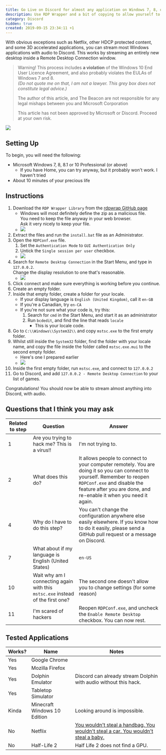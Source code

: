 ```yaml
---
title: Go Live on Discord for almost any application on Windows 7, 8, or 10 Pro
description: Use RDP Wrapper and a bit of copying to allow yourself to stream almost any Windows application over Discord with audio.
category: Discord
hidden: true
created: 2019-09-15 23:34:11 +1
---
```



With obvious exceptions such as Netflix, other HDCP protected content, and some 3D accelerated applications, you can stream most Windows applications with audio to Discord.
This works by streaming an entirely new desktop inside a Remote Desktop Connection window.

> Warning!
> This process includes **a violation** of the Windows 10 End User Licence Agreement,
> and also probably violates the EULAs of Windows 7 and 8.  
> _(Do not quote me on that, I am not a lawyer. This grey box does not constitute legal advice.)_
>
> The author of this article, and The Beacon are not responsible for any legal mishaps between you and Microsoft Corporation
>
> This article has not been approved by Microsoft or Discord.
> Proceed at your own risk.

<img src={psyduckImage} />

## Setting Up

To begin, you will need the following:

- Microsoft Windows 7, 8, 8.1 or 10 Professional (or above)
    - If you have Home, you can try anyway, but it probably won't work. I haven't tried
- About 10 minutes of your precious life

## Instructions

1. Download the `RDP Wrapper Library` from the [rdpwrap GitHub page](https://github.com/stascorp/rdpwrap/releases)
    - Windows will most definitely define the zip as a malicious file.  
      You need to keep the file anyway in your web browser.  
      Ask it very nicely to keep your file.
    - <img src={fuckWindowsDefenderGif} />
2. Extract the files and run the `install.bat` file as an Administrator.
3. Open the `RDPConf.exe` file.
    1. Set the `Authentication Mode` to `GUI Authentication Only`
    2. Untick the `Single session per user` checkbox.
    - <img src={hunkyDoryImage} />
4. Search for `Remote Desktop Connection` in the Start Menu, and type in `127.0.0.2`.  
   Change the display resolution to one that's reasonable.
    - <img src={resolutionImage} />
5. Click connect and make sure everything is working before you continue.
6. Create an empty folder.
7. Inside that empty folder, create a folder for your locale.
    - If your display language is `English (United Kingdom)`, call it `en-GB`
    - If you're a Canadian, try `en-CA`
    - If you're not sure what your code is, try this:
        1. Search for `cmd` in the Start Menu, and start it as an administrator
        2. Run `bcdedit`, and find the line that reads `locale`
            - This is your locale code.
8. Go to `C:\\Windows\\System32\\` and copy `mstsc.exe` to the first empty folder.
9. Whilst still inside the `System32` folder, find the folder with your locale name, and copy the file inside the folder called `mstsc.exe.mui` to the second empty folder.
    - Here's one I prepared earlier
    - <img src={foldersGif} />
10. Inside the first empty folder, run `mstsc.exe`, and connect to `127.0.0.2`
11. Go to Discord, and add `127.0.0.2 - Remote Desktop Connection` to your list of games.

Congratulations! You should now be able to stream almost anything into Discord, with audio.

## Questions that I think you may ask

Related to step | Question                                                                       | Answer
--------------- | ------------------------------------------------------------------------------ | ---------------------------
1               | Are you trying to hack me? This is a virus!!                                   | I'm not trying to.
2               | What does this do?                                                             | It allows people to connect to your computer remotely. You are doing it so you can connect to yourself. Remember to reopen `RDPConf.exe` and disable the feature after you are done, and re-enable it when you need it again.
4               | Why do I have to do this step?                                                 | You can't change the configuration anywhere else easily elsewhere. If you know how to do it easily, please send a GitHub pull request or a message on Discord.
7               | What about if my language is English (United States)                           | `en-US`
10              | Wait why am I connecting again with this `mstsc.exe` instead of the first one? | The second one doesn't allow you to change settings (for some reason)
11              | I'm scared of hackers                                                          | Reopen `RDPConf.exe`, and uncheck the `Enable Remote Desktop` checkbox. You can now rest.

## Tested Applications

Works? | Name                                        | Notes
------ | ------------------------------------------- | --------------
Yes    | Google Chrome                               |
Yes    | Mozilla Firefox                             |
Yes    | Dolphin Emulator                            | Discord can already stream Dolphin with audio without this hack.
Yes    | Tabletop Simulator                          |
Kinda  | Minecraft Windows 10 Edition                | Looking around is impossible.
No     | Netflix                                     | [You wouldn't steal a handbag. You wouldn't steal a car. You wouldn't steal a baby.](https://www.youtube.com/watch?v=ALZZx1xmAzg)
No     | Half-Life 2                                 | Half Life 2 does not find a GPU.
